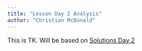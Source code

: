 ```yaml
---
title: "Lesson Day 2 Analysis"
author: "Christian McDonald"
---
```


This is TK. Will be based on [Solutions Day 2](solution-day2.qmd)
